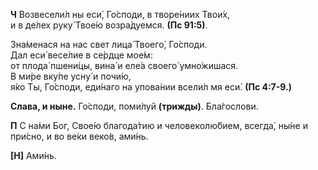 **Ч** Возвесели́л ны еси́, Го́споди, в творе́ниих Твои́х,  
и в де́лех руку́ Твое́ю возра́дуемся. **(Пс 91:5)**.

Зна́менася на нас свет лица́ Твоего́, Го́споди.  
Дал еси́ весе́лие в се́рдце мое́м:  
от плода́ пшени́цы, вина́ и еле́а своего́ умно́жишася.  
В ми́ре вку́пе усну́ и почи́ю,  
я́ко Ты, Го́споди, еди́наго на упова́нии всели́л мя еси́. **(Пс 4:7-9.)**

**Слава, и ныне.** Го́споди, поми́луй **(трижды)**. Бла́гослови.

**П** С на́ми Бог, Свое́ю благода́тию и человеколю́бием, всегда́, ны́не и при́сно, и во ве́ки веко́в, ами́нь.

**[Н]** Ами́нь.

